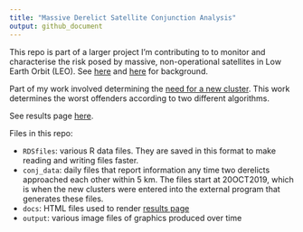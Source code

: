 ```yaml
---
title: "Massive Derelict Satellite Conjunction Analysis"
output: github_document
---
```


This repo is part of a larger project I'm contributing to to monitor and characterise the risk posed by massive, non-operational satellites in Low Earth Orbit (LEO). See [here](misc_files/IAC 2017 Adelaide.pdf) and [here](misc_files/IAC 2018 Germany.pdf) for background.

Part of my work involved determining the [need for a new cluster](misc_files/derelict debris generating risk paper.pdf). This work determines the worst offenders according to two different algorithms.

See results page [here](https://rawitner.github.io/conjunction_analysis/).

Files in this repo:

- `RDSfiles`: various R data files. They are saved in this format to make reading and writing files faster.
- `conj_data`: daily files that report information any time two derelicts approached each other within 5 km. The files start at 20OCT2019, which is when the new clusters were entered into the external program that generates these files.
- `docs`: HTML files used to render [results page](https://rawitner.github.io/conjunction_analysis/)
- `output`: various image files of graphics produced over time

